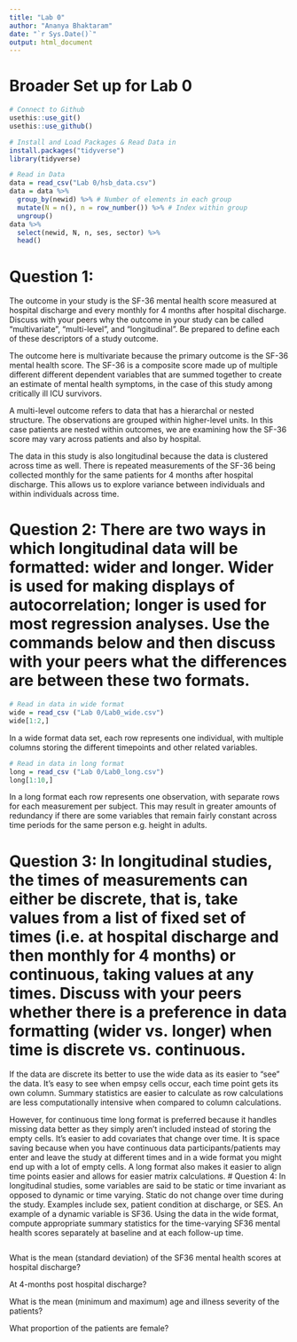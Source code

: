 ```yaml
---
title: "Lab 0"
author: "Ananya Bhaktaram"
date: "`r Sys.Date()`"
output: html_document
---
```


# Broader Set up for Lab 0 
```r
# Connect to Github
usethis::use_git()
usethis::use_github()

# Install and Load Packages & Read Data in
install.packages("tidyverse")
library(tidyverse)

```
```r
# Read in Data
data = read_csv("Lab 0/hsb_data.csv")
data = data %>%
  group_by(newid) %>% # Number of elements in each group
  mutate(N = n(), n = row_number()) %>% # Index within group
  ungroup()
data %>%
  select(newid, N, n, ses, sector) %>%
  head()

```
# Question 1: 
The outcome in your study is the SF-36 mental health score measured at hospital discharge and every monthly for 4 months after hospital discharge.  Discuss with your peers why the outcome in your study can be called “multivariate”, "multi-level", and “longitudinal”. Be prepared to define each of these descriptors of a study outcome.

The outcome here is multivariate because the primary outcome is the SF-36 mental health score. The SF-36 is a composite score made up of multiple different different dependent variables that are summed together to create an estimate of mental health symptoms, in the case of this study among critically ill ICU survivors. 

A multi-level outcome refers to data that has a hierarchal or nested structure. The observations are grouped within higher-level units. In this case patients are nested within outcomes, we are examining how the SF-36 score may vary across patients and also by hospital. 

The data in this study is also longitudinal because the data is clustered across time as well. There is repeated measurements of the SF-36 being collected monthly for the same patients for 4 months after hospital discharge. This allows us to explore variance between individuals and within individuals across time. 

# Question 2: There are two ways in which longitudinal data will be formatted: wider and longer.  Wider is used for making displays of autocorrelation; longer is used for most regression analyses. Use the commands below and then discuss with your peers what the differences are between these two formats.

```r
# Read in data in wide format
wide = read_csv ("Lab 0/Lab0_wide.csv")
wide[1:2,]

```
In a wide format data set, each row represents one individual, with multiple columns storing the different timepoints and other related variables. 
```r
# Read in data in long format
long = read_csv ("Lab 0/Lab0_long.csv")
long[1:10,]

```
In a long format each row represents one observation, with separate rows for each measurement per subject. This may result in greater amounts of redundancy if there are some variables that remain fairly constant across time periods for the same person e.g. height in adults. 

# Question 3: In longitudinal studies, the times of measurements can either be discrete, that is, take values from a list of fixed set of times (i.e. at hospital discharge and then monthly for 4 months) or continuous, taking values at any times. Discuss with your peers whether there is a preference in data formatting (wider vs. longer) when time is discrete vs. continuous.

If the data are discrete its better to use the wide data as its easier to "see" the data. It's easy to see when empsy cells occur, each time point gets its own column. Summary statistics are easier to calculate as row calculations are less computationally intensive when compared to column calculations.

However, for continuous time long format is preferred because it handles missing data better as they simply aren't included instead of storing the empty cells. It's easier to add covariates that change over time. It is space saving because when you have continuous data participants/patients may enter and leave the study at different times and in a wide format you might end up with a lot of empty cells. A long format also makes it easier to align time points easier and allows for easier matrix calculations. 
# Question 4: In longitudinal studies, some variables are said to be static or time invariant as opposed to dynamic or time varying. Static do not change over time during the study. Examples include sex, patient condition at discharge, or SES. An example of a dynamic variable is SF36. Using the data in the wide format, compute appropriate summary statistics for the time-varying SF36 mental health scores separately at baseline and at each follow-up time. 

```r

```

What is the mean (standard deviation) of the SF36 mental health scores at hospital discharge? 

At 4-months post hospital discharge?  

What is the mean (minimum and maximum) age and illness severity of the patients?  

What proportion of the patients are female?  
